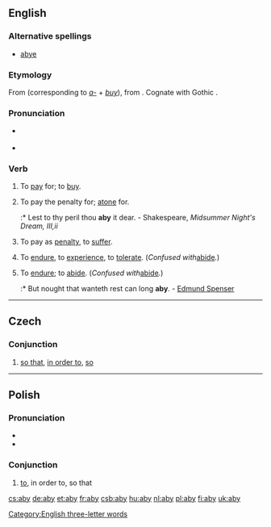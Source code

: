 ==English==

===Alternative spellings===
* [[abye]]

===Etymology===
From {{etyl|ang|en}} {{term|abycgan|ābycgan|lang=ang}} (corresponding to ''[[a-]]'' + ''[[buy]]''), from {{proto|Germanic|lang=en}}. Cognate with Gothic {{term|𐌿𐍃𐌱𐌿𐌲𐌾𐌰𐌽|tr=usbugjan|lang=got|sc=Goth}}.

===Pronunciation===
* {{IPA|/əˈbaɪ/}}
*: {{rhymes|aɪ}}
* {{audio|pl-aby.ogg|audio}}

===Verb===
{{en-verb|abies|abying|abought}}

# {{context|transitive|obsolete}} To [[pay]] for; to [[buy]].
# {{context|transitive|archaic}} To pay the penalty for; [[atone]] for.
#:* Lest to thy peril thou '''aby''' it dear. - Shakespeare, ''Midsummer Night's Dream, III,ii''
# {{context|transitive|archaic}} To pay as [[penalty]], to [[suffer]].
# {{context|transitive|archaic}} To [[endure]], to [[experience]], to [[tolerate]].  (''Confused with ''[[abide]]''.'')
# {{context|intransitive|obsolete}} To [[endure]]; to [[abide]].  (''Confused with ''[[abide]]''.'')
#:* But nought that wanteth rest can long '''aby'''. - [[w:Edmund Spenser|Edmund Spenser]]

[[Category:English three-letter words]]

----

==Czech==

===Conjunction===
{{infl|cs|conjunction}}

# [[so that]], [[in order to]], [[so]]

----

==Polish==

===Pronunciation===
* {{audio|Pl-aby.ogg|audio}}
* {{IPA|/ˈabɨ/|lang=pl}}

===Conjunction===
{{infl|pl|conjunction}}

# [[to]], in order to, so that

[[cs:aby]]
[[de:aby]]
[[et:aby]]
[[fr:aby]]
[[csb:aby]]
[[hu:aby]]
[[nl:aby]]
[[pl:aby]]
[[fi:aby]]
[[uk:aby]]